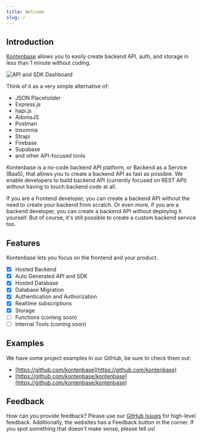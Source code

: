 ```yaml
---
title: Welcome
slug: /
---
```


## Introduction

[Kontenbase](https://kontenbase.com) allows you to easily create backend API, auth, and storage in less than 1 minute without coding.

![API and SDK Dashboard](https://user-images.githubusercontent.com/2161622/146642683-b1f4530d-86d0-4494-880e-d9313817161c.png)

Think of it as a very simple alternative of:

- JSON Placeholder
- Express.js
- hapi.js
- AdonisJS
- Postman
- Insomnia
- Strapi
- Firebase
- Supabase
- and other API-focused tools

Kontenbase is a no-code backend API platform, or Backend as a Service (BaaS), that allows you to create a backend API as fast as possible. We enable developers to build backend API (currently focused on REST API) without having to touch backend code at all.

If you are a frontend developer, you can create a backend API without the need to create your backend from scratch. Or even more, if you are a backend developer, you can create a backend API without deploying it yourself. But of course, it's still possible to create a custom backend service too.

## Features

Kontenbase lets you focus on the frontend and your product.

- [x] Hosted Backend
- [x] Auto Generated API and SDK
- [x] Hosted Database
- [x] Database Migration
- [x] Authentication and Authorization
- [x] Realtime subscriptions
- [x] Storage
- [ ] Functions (coming soon)
- [ ] Internal Tools (coming soon)

## Examples

We have some project examples in our GitHub, be sure to check them out:

- [https://github.com/kontenbase](https://github.com/kontenbase)
- [https://github.com/kontenbase/kontenbase](https://github.com/kontenbase/kontenbase)

## Feedback

How can you provide feedback? Please use our [GitHub Issues](https://github.com/kontenbase/feedback) for high-level feedback. Additionally, the websites has a Feedback button in the corner. If you spot something that doesn't make sense, please tell us!
